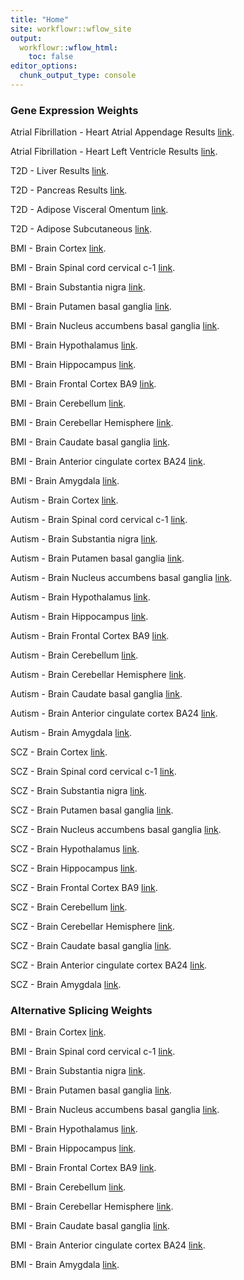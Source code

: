 ```yaml
---
title: "Home"
site: workflowr::wflow_site
output:
  workflowr::wflow_html:
    toc: false
editor_options:
  chunk_output_type: console
---
```


### Gene Expression Weights

Atrial Fibrillation - Heart Atrial Appendage Results [link](Atrial_Fibrillation_Heart_Atrial_Appendage.html).

Atrial Fibrillation - Heart Left Ventricle Results [link](Atrial_Fibrillation_Heart_Left_Ventricle.html).

T2D - Liver Results
[link](T2D_Liver.html).

T2D - Pancreas Results
[link](T2D_Pancreas.html).

T2D - Adipose Visceral Omentum
[link](T2D_Adipose_Visceral_Omentum.html).

T2D - Adipose Subcutaneous
[link](T2D_Adipose_Subcutaneous.html).

BMI - Brain Cortex
[link](BMI_Brain_Cortex.html).

BMI - Brain Spinal cord cervical c-1
[link](BMI_Brain_Spinal_cord_cervical_c-1.html).

BMI - Brain Substantia nigra
[link](BMI_Brain_Substantia_nigra.html).

BMI - Brain Putamen basal ganglia
[link](BMI_Brain_Putamen_basal_ganglia.html).

BMI - Brain Nucleus accumbens basal ganglia
[link](BMI_Brain_Nucleus_accumbens_basal_ganglia.html).

BMI - Brain Hypothalamus
[link](BMI_Brain_Hypothalamus.html).

BMI - Brain Hippocampus
[link](BMI_Brain_Hippocampus.html).

BMI - Brain Frontal Cortex BA9
[link](BMI_Brain_Frontal_Cortex_BA9.html).

BMI - Brain Cerebellum
[link](BMI_Brain_Cerebellum.html).

BMI - Brain Cerebellar Hemisphere
[link](BMI_Brain_Cerebellar_Hemisphere.html).

BMI - Brain Caudate basal ganglia
[link](BMI_Brain_Caudate_basal_ganglia.html).

BMI - Brain Anterior cingulate cortex BA24
[link](BMI_Brain_Anterior_cingulate_cortex_BA24.html).

BMI - Brain Amygdala
[link](BMI_Brain_Amygdala.html).

Autism - Brain Cortex
[link](Autism_Brain_Cortex.html).

Autism - Brain Spinal cord cervical c-1
[link](Autism_Brain_Spinal_cord_cervical_c-1.html).

Autism - Brain Substantia nigra
[link](Autism_Brain_Substantia_nigra.html).

Autism - Brain Putamen basal ganglia
[link](Autism_Brain_Putamen_basal_ganglia.html).

Autism - Brain Nucleus accumbens basal ganglia
[link](Autism_Brain_Nucleus_accumbens_basal_ganglia.html).

Autism - Brain Hypothalamus
[link](Autism_Brain_Hypothalamus.html).

Autism - Brain Hippocampus
[link](Autism_Brain_Hippocampus.html).

Autism - Brain Frontal Cortex BA9
[link](Autism_Brain_Frontal_Cortex_BA9.html).

Autism - Brain Cerebellum
[link](Autism_Brain_Cerebellum.html).

Autism - Brain Cerebellar Hemisphere
[link](Autism_Brain_Cerebellar_Hemisphere.html).

Autism - Brain Caudate basal ganglia
[link](Autism_Brain_Caudate_basal_ganglia.html).

Autism - Brain Anterior cingulate cortex BA24
[link](Autism_Brain_Anterior_cingulate_cortex_BA24.html).

Autism - Brain Amygdala
[link](Autism_Brain_Amygdala.html).

SCZ - Brain Cortex
[link](SCZ_Brain_Cortex.html).

SCZ - Brain Spinal cord cervical c-1
[link](SCZ_Brain_Spinal_cord_cervical_c-1.html).

SCZ - Brain Substantia nigra
[link](SCZ_Brain_Substantia_nigra.html).

SCZ - Brain Putamen basal ganglia
[link](SCZ_Brain_Putamen_basal_ganglia.html).

SCZ - Brain Nucleus accumbens basal ganglia
[link](SCZ_Brain_Nucleus_accumbens_basal_ganglia.html).

SCZ - Brain Hypothalamus
[link](SCZ_Brain_Hypothalamus.html).

SCZ - Brain Hippocampus
[link](SCZ_Brain_Hippocampus.html).

SCZ - Brain Frontal Cortex BA9
[link](SCZ_Brain_Frontal_Cortex_BA9.html).

SCZ - Brain Cerebellum
[link](SCZ_Brain_Cerebellum.html).

SCZ - Brain Cerebellar Hemisphere
[link](SCZ_Brain_Cerebellar_Hemisphere.html).

SCZ - Brain Caudate basal ganglia
[link](SCZ_Brain_Caudate_basal_ganglia.html).

SCZ - Brain Anterior cingulate cortex BA24
[link](SCZ_Brain_Anterior_cingulate_cortex_BA24.html).

SCZ - Brain Amygdala
[link](SCZ_Brain_Amygdala.html).

### Alternative Splicing Weights

BMI - Brain Cortex
[link](BMI_Brain_Cortex_S.html).

BMI - Brain Spinal cord cervical c-1
[link](BMI_Brain_Spinal_cord_cervical_c-1_S.html).

BMI - Brain Substantia nigra
[link](BMI_Brain_Substantia_nigra_S.html).

BMI - Brain Putamen basal ganglia
[link](BMI_Brain_Putamen_basal_ganglia_S.html).

BMI - Brain Nucleus accumbens basal ganglia
[link](BMI_Brain_Nucleus_accumbens_basal_ganglia_S.html).

BMI - Brain Hypothalamus
[link](BMI_Brain_Hypothalamus_S.html).

BMI - Brain Hippocampus
[link](BMI_Brain_Hippocampus_S.html).

BMI - Brain Frontal Cortex BA9
[link](BMI_Brain_Frontal_Cortex_BA9_S.html).

BMI - Brain Cerebellum
[link](BMI_Brain_Cerebellum_S.html).

BMI - Brain Cerebellar Hemisphere
[link](BMI_Brain_Cerebellar_Hemisphere_S.html).

BMI - Brain Caudate basal ganglia
[link](BMI_Brain_Caudate_basal_ganglia_S.html).

BMI - Brain Anterior cingulate cortex BA24
[link](BMI_Brain_Anterior_cingulate_cortex_BA24_S.html).

BMI - Brain Amygdala
[link](BMI_Brain_Amygdala_S.html).